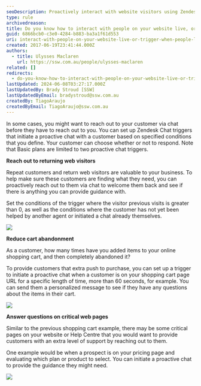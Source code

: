 ```yaml
---
seoDescription: Proactively interact with website visitors using Zendesk Chat triggers, reducing cart abandonment and providing support on critical pages.
type: rule
archivedreason:
title: Do you know how to interact with people on your website live, or trigger when people land on certain pages?
guid: 6866bcb0-c3e0-4284-b883-ba3a1f61d553
uri: interact-with-people-on-your-website-live-or-trigger-when-people-land-on-certain-pages
created: 2017-06-19T23:41:44.000Z
authors:
  - title: Ulysses Maclaren
    url: https://ssw.com.au/people/ulysses-maclaren
related: []
redirects:
  - do-you-know-how-to-interact-with-people-on-your-website-live-or-trigger-when-people-land-on-certain-pages
lastUpdated: 2024-06-08T03:27:17.000Z
lastUpdatedBy: Brady Stroud [SSW]
lastUpdatedByEmail: bradystroud@ssw.com.au
createdBy: TiagoAraujo
createdByEmail: TiagoAraujo@ssw.com.au
---
```


In some cases, you might want to reach out to your customer via chat before they have to reach out to you. You can set up Zendesk Chat triggers that initiate a proactive chat with a customer based on specified conditions that you define. Your customer can choose whether or not to respond.
Note that Basic plans are limited to two proactive chat triggers.

**Reach out to returning web visitors**

Repeat customers and return web visitors are valuable to your business. To help make sure these customers are finding what they need, you can proactively reach out to them via chat to welcome them back and see if there is anything you can provide guidance with.

Set the conditions of the trigger where the visitor previous visits is greater than 0, as well as the conditions where the customer has not yet been helped by another agent or initiated a chat already themselves.

![](zendesk-interact-1.png)

**Reduce cart abandonment**

As a customer, how many times have you added items to your online shopping cart, and then completely abandoned it?

To provide customers that extra push to purchase, you can set up a trigger to initiate a proactive chat when a customer is on your shopping cart page URL for a specific length of time, more than 60 seconds, for example. You can send them a personalized message to see if they have any questions about the items in their cart.

![](zendesk-interact-2.png)

**Answer questions on critical web pages**

Similar to the previous shopping cart example, there may be some critical pages on your website or Help Centre that you would want to provide customers with an extra level of support by reaching out to them.

One example would be when a prospect is on your pricing page and evaluating which plan or product to select. You can initiate a proactive chat to provide the guidance they might need.

![](zendesk-interact-3.png)
